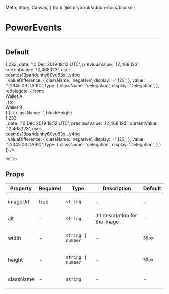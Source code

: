  Meta, Story, Canvas,
} from '@storybook/addon-docs/blocks';

<Meta title="PowerEvents" component={PowerEvents} />

# PowerEvents
---
## Default
<Canvas>
  <Story name="Default">
    <PowerEvents
      desktop={768}
      data={[
        {
          className: '',
          blockHeight: <div>1,233</div>,
          date: '10 Dec 2019 18:12 UTC',
          previousValue: '12,468,123',
          currentValue: '12,468,123',
          user: <div>cosmos13pa4duhhy60vu63x…y4pq</div>,
          valueDifference: {
            className: 'negative',
            display: '-1,123',
          },
          value: '1,2345.03 DARIC',
          type: {
            className: 'delegation',
            display: 'Delegation',
          },
          redelegate: {
            from: <div>Wallet A</div>,
            to: <div>Wallet B</div>
          }
        },
        {
          className: '',
          blockHeight: <div>1,233</div>,
          date: '10 Dec 2019 18:12 UTC',
          previousValue: '12,468,123',
          currentValue: '12,468,123',
          user: <div>cosmos13pa4duhhy60vu63x…y4pq</div>,
          valueDifference: {
            className: 'negative',
            display: '-1,123',
          },
          value: '1,2345.03 DARIC',
          type: {
            className: 'delegation',
            display: 'Delegation',
          }
        }
      ]}
    />
  </Story>
</Canvas>

```
Hello
```
## Props
<table>
<thead>
  <tr>
    <th>Property</th>
    <th>Required</th>
    <th>Type</th>
    <th>Description</th>
    <th>Default</th>
  </tr>
  </thead>
<tbody>
  <tr>
    <td>imageUrl</td>
    <td>true</td>
    <td>

`string`

  </td>
    <td>-</td>
    <td>-</td>
  </tr>

  <tr>
    <td>alt</td>
    <td>-</td>
    <td>

`string`

  </td>
    <td>alt description for the image</td>
    <td>-</td>
  </tr>

  <tr>
    <td>width</td>
    <td>-</td>
    <td>

`string | number`

  </td>
    <td>-</td>
      <td>

`50px`

  </td>
  </tr>

  <tr>
    <td>height</td>
    <td>-</td>
    <td>

`string | number`

  </td>
    <td>-</td>
      <td>

`50px`

  </td>
  </tr>

  <tr>
    <td>className</td>
    <td>-</td>
    <td>

`string`

  </td>
    <td>-</td>
    <td>-</td>
  </tr>
  </tbody>
</table>
<br/>
